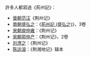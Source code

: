 許多人都寫過《荊州記》：
*[[晉朝|晉朝]][[范汪|范汪]]《荆州记》
*[[南朝|南朝]][[盛弘之|盛弘之]]：《[[荊州記_(盛弘之)|荊州記 (盛弘之)]]》，3卷
*[[宋朝|宋朝]][[庾仲雍|庾仲雍]]：《荆州记》
*[[宋朝|宋朝]][[郭仲产|郭仲产]]：《荆州记》，2卷
*[[刘澄之|刘澄之]]：《荆州记》
*[[陈运溶|陈运溶]]：《荆湘地记》辑本
{{disambig|Cat=三字作品消歧义}}